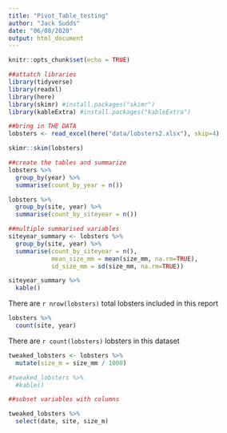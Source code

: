 ```yaml
---
title: "Pivot_Table_testing"
author: "Jack Sudds"
date: "06/08/2020"
output: html_document
---
```


```r
knitr::opts_chunk$set(echo = TRUE)
```

```r
##attatch libraries
library(tidyverse)
library(readxl)
library(here)
library(skimr) #install.packages("skimr")
library(kableExtra) #install.packages("kableExtra")
```

```r
##bring in THE DATA
lobsters <- read_excel(here("data/lobsters2.xlsx"), skip=4)

skimr::skim(lobsters)
```

```r
##create the tables and summarize
lobsters %>%
  group_by(year) %>%
  summarise(count_by_year = n())

lobsters %>%
  group_by(site, year) %>%
  summarise(count_by_siteyear = n())
``` 

```r
##multiple summarised variables
siteyear_summary <- lobsters %>%
  group_by(site, year) %>%
  summarise(count_by_siteyear = n(),
            mean_size_mm = mean(size_mm, na.rm=TRUE),
            sd_size_mm = sd(size_mm, na.rm=TRUE))
```

```r
siteyear_summary %>%
  kable()
```

There are `r nrow(lobsters)` total lobsters included in this report

```r
lobsters %>%
  count(site, year)
```

There are `r count(lobsters)` lobsters in this dataset

```r
tweaked_lobsters <- lobsters %>%
  mutate(size_m = size_mm / 1000)

#tweaked_lobsters %>%
  #kable()

##subset variables with columns

tweaked_lobsters %>%
  select(date, site, size_m)
```

